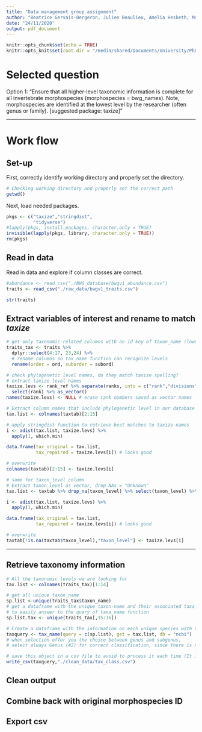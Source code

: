 ```yaml
---
title: "Data management group assignment"
author: "Beatrice Gervais-Bergeron, Julien Beaulieu, Amelia Hesketh, Masumi Stadler"
date: "24/11/2020"
output: pdf_document
---
```


```r
knitr::opts_chunk$set(echo = TRUE)
knitr::opts_knit$set(root.dir = "/media/shared/Documents/University/PhD/Courses/DataManagement/Activity_Session5")
```

# Selected question

Option 1: "Ensure that all higher-level taxonomic information is complete for all invertebrate morphospecies (morphospecies = bwg_names). Note, morphospecies are identified at the lowest level by the researcher (often genus or family). [suggested package: taxize]"

---

# Work flow
## Set-up

First, correctly identify working directory and properly set the directory.
```r
# Checking working directory and properly set the correct path
getwd()
```

Next, load needed packages.
```r
pkgs <- c("taxize","stringdist", 
          "tidyverse")
#lapply(pkgs, install.packages, character.only = TRUE)
invisible(lapply(pkgs, library, character.only = TRUE))
rm(pkgs)
```

## Read in data

Read in data and explore if column classes are correct.
```r
#abundance <- read_csv("./BWG_database/bwgv1_abundance.csv")
traits <- read_csv("./raw_data/bwgv1_traits.csv")

str(traits)
```

## Extract variables of interest and rename to match *taxize*

```r
# get only taxonomic-related columns with an id key of taxon_name (lowest resolution taxon)
traits_tax <- traits %>% 
  dplyr::select(4:17, 23,24) %>% 
  # rename columns so tax_name function can recognize levels
  rename(order = ord, suborder = subord) 

```

```r
# check phylogenetic level names, do they match taxize spelling?
# extract taxize level names
taxize.levs <- rank_ref %>% separate(ranks, into = c("rank","divisions"), sep = ",") %>% 
  select(rank) %>% as_vector()
names(taxize.levs) <- NULL # erase rank numbers saved as vector names

# Extract column names that include phylogenetic level in our database
tax.list <- colnames(taxtab)[2:15]

# apply stringdist function to retrieve best matches to taxize names
i <- adist(tax.list, taxize.levs) %>% 
  apply(1, which.min)

data.frame(tax_original = tax.list,
           tax_repaired = taxize.levs[i]) # looks good

# overwrite
colnames(taxtab)[2:15] <- taxize.levs[i]

# same for taxon_level column
# Extract taxon_level as vector, drop NAs = "Unknown"
tax.list <- taxtab %>% drop_na(taxon_level) %>% select(taxon_level) %>% as_vector()

i <- adist(tax.list, taxize.levs) %>% 
  apply(1, which.min)

data.frame(tax_original = tax.list,
           tax_repaired = taxize.levs[i]) # looks good

# overwrite
taxtab[!is.na(taxtab$taxon_level),"taxon_level"] <- taxize.levs[i]

```

---


## Retrieve taxonomy information


```r
# All the taxonomic levels we are looking for
tax.list <- colnames(traits_tax)[1:14]

# get all unique taxon_name
sp.list <-unique(traits_tax$taxon_name)
# get a dataframe with the unique taxon-name and their associated taxa_level 
# to easily answer to the query of taxa_name function
sp.list.tax <- unique(traits_tax[,15:16])

# Create a dataframe with the information on each unique species with the taxa-name function
taxquery <- tax_name(query = c(sp.list), get = tax.list, db = "ncbi")
# when selection offer you the choice between genus and subgenus, 
# select always Genus (#2) for correct classification, since there is no subgenus collected 

# save this object in a csv file to avoid to process it each time (It is time consuming)
write_csv(taxquery,"./clean_data/tax_class.csv")
```

## Clean output

## Combine back with original morphospecies ID

## Export csv
